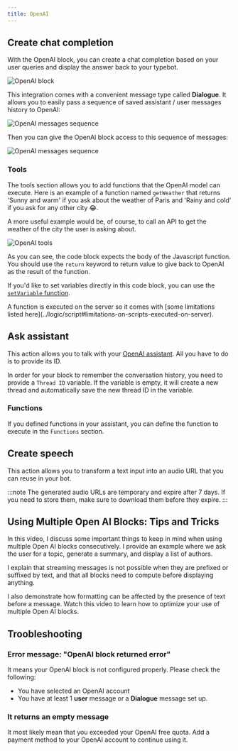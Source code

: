 ```yaml
---
title: OpenAI
---
```



## Create chat completion

With the OpenAI block, you can create a chat completion based on your user queries and display the answer back to your typebot.

<Frame>
  <img
    src="/images/blocks/integrations/openai/overview.png"
    alt="OpenAI block"
  />
</Frame>

This integration comes with a convenient message type called **Dialogue**. It allows you to easily pass a sequence of saved assistant / user messages history to OpenAI:

<Frame>
  <img
    src="/images/blocks/integrations/openai/append-to-history.png"
    alt="OpenAI messages sequence"
  />
</Frame>

Then you can give the OpenAI block access to this sequence of messages:

<Frame>
  <img
    src="/images/blocks/integrations/openai/dialogue-usage.png"
    alt="OpenAI messages sequence"
  />
</Frame>

### Tools

The tools section allows you to add functions that the OpenAI model can execute. Here is an example of a function named `getWeather` that returns 'Sunny and warm' if you ask about the weather of Paris and 'Rainy and cold' if you ask for any other city 😂.

A more useful example would be, of course, to call an API to get the weather of the city the user is asking about.

<Frame>
  <img src="/images/blocks/integrations/openai/tools.png" alt="OpenAI tools" />
</Frame>

As you can see, the code block expects the body of the Javascript function. You should use the `return` keyword to return value to give back to OpenAI as the result of the function.

If you'd like to set variables directly in this code block, you can use the [`setVariable` function](../logic/script#setvariable-function).

<Warning>
  A function is executed on the server so it comes with [some limitations listed
  here](../logic/script#limitations-on-scripts-executed-on-server).
</Warning>

## Ask assistant

This action allows you to talk with your [OpenAI assistant](https://platform.openai.com/assistants). All you have to do is to provide its ID.

In order for your block to remember the conversation history, you need to provide a `Thread ID` variable. If the variable is empty, it will create a new thread and automatically save the new thread ID in the variable.

<LoomVideo id="daa20fcc5984472a875a3ad4d3fc2a3a" />

### Functions

If you defined functions in your assistant, you can define the function to execute in the `Functions` section.

## Create speech

This action allows you to transform a text input into an audio URL that you can reuse in your bot.

:::note
The generated audio URLs are temporary and expire after 7 days. If you need to store them, make sure to download them before they expire.
:::

<LoomVideo id="ccca6cbf16ed4d01b513836775db06a3" />

## Using Multiple Open AI Blocks: Tips and Tricks

In this video, I discuss some important things to keep in mind when using multiple Open AI blocks consecutively. I provide an example where we ask the user for a topic, generate a summary, and display a list of authors.

I explain that streaming messages is not possible when they are prefixed or suffixed by text, and that all blocks need to compute before displaying anything.

I also demonstrate how formatting can be affected by the presence of text before a message. Watch this video to learn how to optimize your use of multiple Open AI blocks.

<LoomVideo id="35dc8af6b9244762acc4a5acf275fb43" />

## Troobleshooting

### Error message: "OpenAI block returned error"

It means your OpenAI block is not configured properly. Please check the following:

- You have selected an OpenAI account
- You have at least 1 **user** message or a **Dialogue** message set up.

### It returns an empty message

It most likely mean that you exceeded your OpenAI free quota. Add a payment method to your OpenAI account to continue using it.
